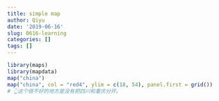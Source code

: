 ```yaml
---
title: simple map
author: Qiyu
date: '2019-06-16'
slug: 0616-learning
categories: []
tags: []
---
```


```r
library(maps)
library(mapdata)
map("china")
map("china", col = "red4", ylim = c(18, 54), panel.first = grid())
# 👆这个很不好的地方是没有把四川和重庆分开。
```


